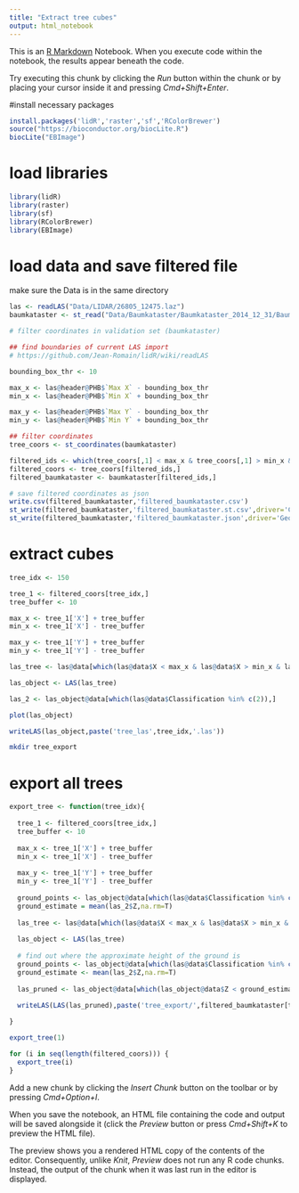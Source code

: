 ```yaml
---
title: "Extract tree cubes"
output: html_notebook
---
```


This is an [R Markdown](http://rmarkdown.rstudio.com) Notebook. When you execute code within the notebook, the results appear beneath the code. 

Try executing this chunk by clicking the *Run* button within the chunk or by placing your cursor inside it and pressing *Cmd+Shift+Enter*. 


#install necessary packages
```r
install.packages('lidR','raster','sf','RColorBrewer')
source("https://bioconductor.org/biocLite.R")
biocLite("EBImage")
```

# load libraries
```r
library(lidR)
library(raster)
library(sf)
library(RColorBrewer)
library(EBImage)
```

# load data and save filtered file
make sure the Data is in the same directory
```r
las <- readLAS("Data/LIDAR/26805_12475.laz")
baumkataster <- st_read("Data/Baumkataster/Baumkataster_2014_12_31/Baumkataster_Ende2014_kbs2056.shp")

# filter coordinates in validation set (baumkataster) 

## find boundaries of current LAS import
# https://github.com/Jean-Romain/lidR/wiki/readLAS

bounding_box_thr <- 10

max_x <- las@header@PHB$`Max X` - bounding_box_thr
min_x <- las@header@PHB$`Min X` + bounding_box_thr

max_y <- las@header@PHB$`Max Y` - bounding_box_thr
min_y <- las@header@PHB$`Min Y` + bounding_box_thr

## filter coordinates
tree_coors <- st_coordinates(baumkataster)

filtered_ids <- which(tree_coors[,1] < max_x & tree_coors[,1] > min_x & tree_coors[,2] < max_y & tree_coors[,2] > min_y)
filtered_coors <- tree_coors[filtered_ids,]
filtered_baumkataster <- baumkataster[filtered_ids,]

# save filtered coordinates as json
write.csv(filtered_baumkataster,'filtered_baumkataster.csv')
st_write(filtered_baumkataster,'filtered_baumkataster.st.csv',driver='CSV')
st_write(filtered_baumkataster,'filtered_baumkataster.json',driver='GeoJSON')
```
# extract cubes
```r

tree_idx <- 150

tree_1 <- filtered_coors[tree_idx,] 
tree_buffer <- 10

max_x <- tree_1['X'] + tree_buffer
min_x <- tree_1['X'] - tree_buffer

max_y <- tree_1['Y'] + tree_buffer
min_y <- tree_1['Y'] - tree_buffer

las_tree <- las@data[which(las@data$X < max_x & las@data$X > min_x & las@data$Y > min_y & las@data$Y < max_y & las@data$Z < 450 & las@data$Z > 400 )]

las_object <- LAS(las_tree)

las_2 <- las_object@data[which(las@data$Classification %in% c(2)),]

plot(las_object)

writeLAS(las_object,paste('tree_las',tree_idx,'.las'))
```
```bash
mkdir tree_export
```

# export all trees
```r

export_tree <- function(tree_idx){
  
  tree_1 <- filtered_coors[tree_idx,] 
  tree_buffer <- 10
  
  max_x <- tree_1['X'] + tree_buffer
  min_x <- tree_1['X'] - tree_buffer
  
  max_y <- tree_1['Y'] + tree_buffer
  min_y <- tree_1['Y'] - tree_buffer
  
  ground_points <- las_object@data[which(las@data$Classification %in% c(2)),]
  ground_estimate = mean(las_2$Z,na.rm=T)
  
  las_tree <- las@data[which(las@data$X < max_x & las@data$X > min_x & las@data$Y > min_y & las@data$Y < max_y)]# & las@data$Z < 450 & las@data$Z > 400 )]
  
  las_object <- LAS(las_tree)
  
  # find out where the approximate height of the ground is
  ground_points <- las_object@data[which(las@data$Classification %in% c(2)),]
  ground_estimate <- mean(las_2$Z,na.rm=T)
  
  las_pruned <- las_object@data[which(las_object@data$Z < ground_estimate+50 & las_object@data$Z > ground_estimate )]
  
  writeLAS(LAS(las_pruned),paste('tree_export/',filtered_baumkataster[tree_idx,'OBJECTID'],'.las',sep='')[1])

}

export_tree(1)

```

```r
for (i in seq(length(filtered_coors))) {
  export_tree(i)
}
```


Add a new chunk by clicking the *Insert Chunk* button on the toolbar or by pressing *Cmd+Option+I*.

When you save the notebook, an HTML file containing the code and output will be saved alongside it (click the *Preview* button or press *Cmd+Shift+K* to preview the HTML file). 

The preview shows you a rendered HTML copy of the contents of the editor. Consequently, unlike *Knit*, *Preview* does not run any R code chunks. Instead, the output of the chunk when it was last run in the editor is displayed.

